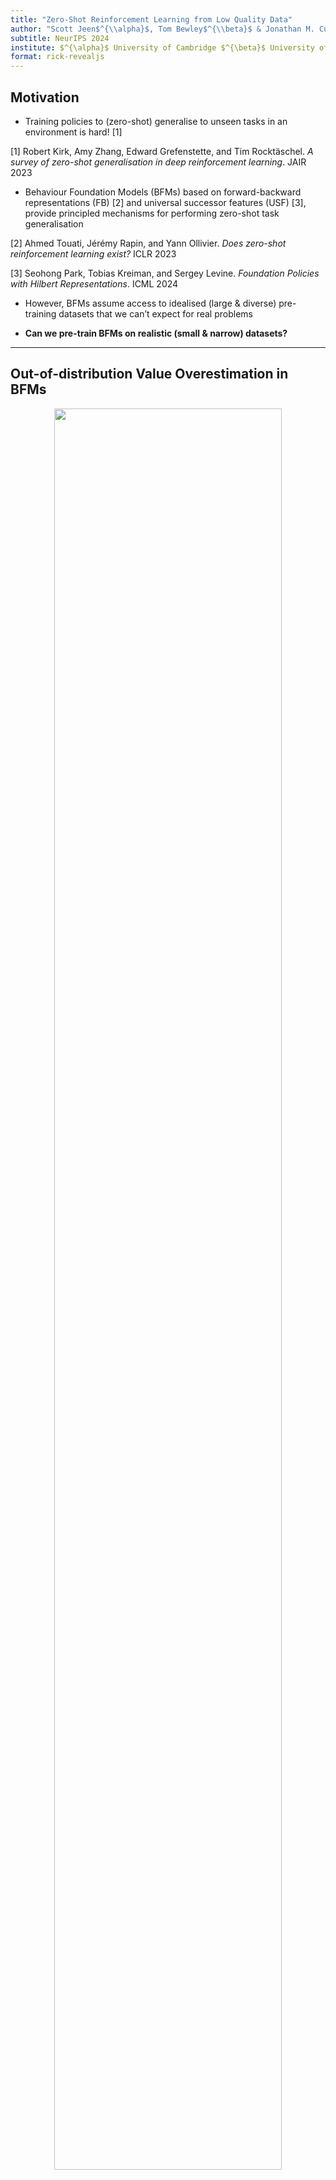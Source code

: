 ```yaml
---
title: "Zero-Shot Reinforcement Learning from Low Quality Data"
author: "Scott Jeen$^{\\alpha}$, Tom Bewley$^{\\beta}$ & Jonathan M. Cullen$^{\\alpha}$"
subtitle: NeurIPS 2024
institute: $^{\alpha}$ University of Cambridge $^{\beta}$ University of Bristol
format: rick-revealjs
---
```


## Motivation

:::{.fragment}
- Training policies to (zero-shot) generalise to unseen tasks in an environment is hard! [1]
:::

::: aside
[1] Robert Kirk, Amy Zhang, Edward Grefenstette, and Tim Rocktäschel. _A survey of zero-shot generalisation in deep reinforcement learning_. JAIR 2023
:::

:::{.fragment}
- Behaviour Foundation Models (BFMs) based on forward-backward representations (FB) [2] and universal successor features (USF) [3], provide principled mechanisms for performing zero-shot task generalisation
:::

::: aside
[2] Ahmed Touati, Jérémy Rapin, and Yann Ollivier. _Does zero-shot reinforcement learning exist?_ ICLR 2023

[3] Seohong Park, Tobias Kreiman, and Sergey Levine. _Foundation Policies with Hilbert Representations_. ICML 2024
:::

:::{.fragment}
- However, BFMs assume access to idealised (large & diverse) pre-training datasets that we can't expect for real problems
:::

:::{.fragment}
- **Can we pre-train BFMs on realistic (small & narrow) datasets?**
:::

---

## Out-of-distribution Value Overestimation in BFMs

<div style="text-align: center;">
![](figures/overestimates.png){width=85%}
</div>

---

## Out-of-distribution Value Overestimation in BFMs

<div style="text-align: center;">
![](figures/overestimates.png){width=85%}
</div>

<div style="text-align: center;">
![](figures/fb-loss.png){width=100%}
</div>

---

## Out-of-distribution Value Overestimation in BFMs

<div style="text-align: center;">
![](figures/overestimates.png){width=85%}
</div>

<div style="text-align: center;">
![](figures/fb-loss-2.png){width=100%}
</div>

::: aside
[3] Aviral Kumar, Justin Fu, Matthew Soh, George Tucker, and Sergey Levine. _Stabilizing off-policy
q-learning via bootstrapping error reduction._  NeurIPS 2019
:::

---

## _Conservative_ BFMs

---

## _Conservative_ BFMs
![](figures/vcfb-intuition-0.png){width=90%}

---

## _Conservative_ BFMs
![](figures/vcfb-intuition-1.png){width=90%}

---

## _Conservative_ BFMs
![](figures/vcfb-intuition-2.png){width=90%}

---

## _Conservative_ BFMs
![](figures/vcfb-intuition-3.png){width=100%}

![](figures/vcfb-equation.png){width=77%}
![](figures/mcfb-equation.png){width=100%}

::: aside
[4] Aviral Kumar, Aurick Zhou, George Tucker, and Sergey Levine. _Conservative q-learning for offline reinforcement learning._ NeurIPS 2020
:::

---

## ExORL Results

::: {.columns}
:::: {.column width="50%"}

### Baselines
- **Zero-shot RL:** FB, SF-LAP [5]
- **Goal-conditioned RL:** GC-IQL [6]
- **Offline RL:** CQL [7]

::::

:::: {.column width="50%"}
### Datasets

![](figures/dataset-heatmap.png){width=100%}
::::
:::

::: aside
[5] Ahmed Touati, Jérémy Rapin, and Yann Ollivier. _Does zero-shot reinforcement learning exist?_ ICLR 2023

[6] Seohong Park, Dibya Ghosh, Benjamin Eysenbach, and Sergey Levine. _Hiql: Offline goalconditioned rl with latent states as actions._ NeurIPS 2023.

[7] Aviral Kumar, Justin Fu, Matthew Soh, George Tucker, and Sergey Levine. _Conservative q-learning for
offline reinforcement learning._ NeurIPS 2020
:::

---

## ExORL Results

<div style="padding-top: 50px;">
![](figures/performance-profiles-subplot.png){width=100%}
</div>

---

## D4RL Results

<div style="padding-top: 50px;">
<div style="text-align: center;">
![](figures/d4rl-performance.png){width=52%}
</div>
</div>

---

## Performance on Idealised Datasets is Unaffected

::: {.columns}
::: {.column width="50%"}
![](figures/dataset-size.png)
:::
::: {.column width="50%"}
![](figures/full-datasets.png)
:::
:::

---

## Conclusions

::: {.columns}
:::: {.column width="50%"}

::: {.fragment}
- Like standard offline RL methods, BFMs suffer from the _distribution shift_
:::

::: {.fragment}
- As a resolution, we introduce _Conservative_ BFMs
:::

::: {.fragment}
- _Conservative_ BFMs considerably outperform standard BFMs on low-quality datasets
:::

::: {.fragment}
- _Conservative_ BFMs do not compromise performance on idealised datasets
:::
::::

:::: {.column width="50%"}

::: {.fragment}
**Project page:**

![](figures/qr.png){width=50%}

**Twitter/X:** [@enjeeneer](https://x.com/enjeeneer)

**Website:** [https://enjeeneer.io](https://enjeeneer.io)
:::
::::
:::
